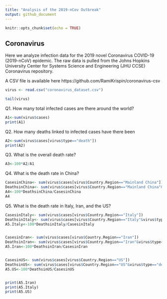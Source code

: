 ```yaml
---
title: "Analysis of the 2019-nCov Outbreak"
output: github_document
---
```


```r
knitr::opts_chunk$set(echo = TRUE)
```

## Coronavirus

Here we analyze infection data for the 2019 novel Coronavirus COVID-19 (2019-nCoV) epidemic. The raw data is pulled from the Johns Hopkins University Center for Systems Science and Engineering (JHU CCSE) Coronavirus repository.

A CSV file is available here https://github.com/RamiKrispin/coronavirus-csv

```r
virus <- read.csv("coronavirus_dataset.csv")

tail(virus)
```

Q1. How many total infected cases are there around the world?

```r
A1<-sum(virus$cases)
print(A1)
```
Q2. How many deaths linked to infected cases have there been

```r
A2<-sum(virus$cases[virus$type=="death"])
print(A2)
```
Q3. What is the overall death rate?

```r
A3<-100*A2/A1
```

Q4. What is the death rate in China?

```r
CasesinChina<- sum(virus$cases[virus$Country.Region=="Mainland China"])
DeathsinChina<- sum(virus$cases[virus$Country.Region=="Mainland China"&virus$type=="death"])
A4<-100*DeathsinChina/CasesinChina
A4
```
Q5. What is the death rate in Italy, Iran, and the US?



```r
CasesinItaly<- sum(virus$cases[virus$Country.Region=="Italy"])
DeathsinItaly<- sum(virus$cases[virus$Country.Region=="Italy"&virus$type=="death"])
A5.Italy<-100*DeathsinItaly/CasesinItaly


CasesinIran<- sum(virus$cases[virus$Country.Region=="Iran"])
DeathsinIran<- sum(virus$cases[virus$Country.Region=="Iran"&virus$type=="death"])
A5.Iran<-100*DeathsinIran/CasesinIran


CasesinUS<- sum(virus$cases[virus$Country.Region=="US"])
DeathsinUS<- sum(virus$cases[virus$Country.Region=="US"&virus$type=="death"])
A5.US<-100*DeathsinUS/CasesinUS


print(A5.Iran)
print(A5.Italy)
print(A5.US)
```

